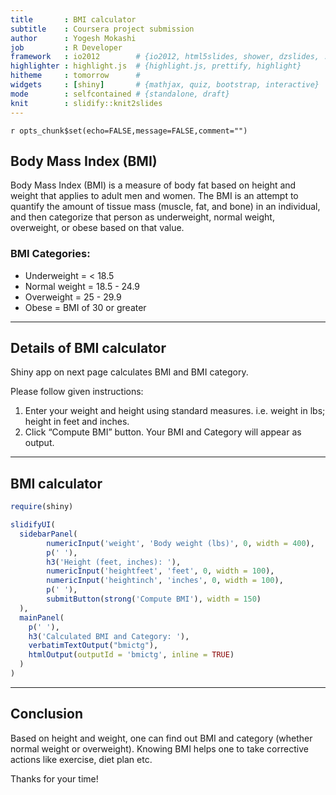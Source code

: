 ```yaml
---
title       : BMI calculator 
subtitle    : Coursera project submission 
author      : Yogesh Mokashi 
job         : R Developer 
framework   : io2012        # {io2012, html5slides, shower, dzslides, ...}
highlighter : highlight.js  # {highlight.js, prettify, highlight}
hitheme     : tomorrow      # 
widgets     : [shiny]       # {mathjax, quiz, bootstrap, interactive}
mode        : selfcontained # {standalone, draft}
knit        : slidify::knit2slides
---
```


`r opts_chunk$set(echo=FALSE,message=FALSE,comment="")`

## Body Mass Index (BMI) 

Body Mass Index (BMI) is a measure of body fat based on height and weight that applies to adult men and women.  The BMI is an attempt to quantify the amount of tissue mass (muscle, fat, and bone) in an individual, and then categorize that person as underweight, normal weight, overweight, or obese based on that value.

### BMI Categories: 
* Underweight = < 18.5
* Normal weight = 18.5 - 24.9 
* Overweight = 25 - 29.9 
* Obese = BMI of 30 or greater

--- 

## Details of BMI calculator

Shiny app on next page calculates BMI and BMI category.  

Please follow given instructions:

1. Enter your weight and height using standard measures. i.e. weight in lbs; height in feet and inches. 
2. Click "Compute BMI" button. Your BMI and Category will appear as output. 

--- 

## BMI calculator

```r
require(shiny)

slidifyUI(
  sidebarPanel(
        numericInput('weight', 'Body weight (lbs)', 0, width = 400), 
        p(' '), 
        h3('Height (feet, inches): '), 
        numericInput('heightfeet', 'feet', 0, width = 100), 
        numericInput('heightinch', 'inches', 0, width = 100), 
        p(' '), 
        submitButton(strong('Compute BMI'), width = 150)
  ),
  mainPanel(
    p(' '), 
    h3('Calculated BMI and Category: '), 
    verbatimTextOutput("bmictg"), 
    htmlOutput(outputId = 'bmictg', inline = TRUE)    
  )
)
```

--- 

## Conclusion 

Based on height and weight, one can find out BMI and category (whether normal weight or overweight).  Knowing BMI helps one to take corrective actions like exercise, diet plan etc. 

Thanks for your time! 
